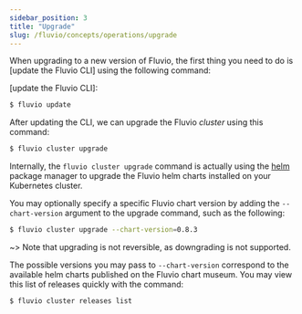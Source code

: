 ```yaml
---
sidebar_position: 3
title: "Upgrade"
slug: /fluvio/concepts/operations/upgrade
---
```


When upgrading to a new version of Fluvio, the first thing you need to do
is [update the Fluvio CLI] using the following command:

[update the Fluvio CLI]:

```bash copy="fl"
$ fluvio update
```

After updating the CLI, we can upgrade the Fluvio _cluster_ using this command:

```bash copy="fl"
$ fluvio cluster upgrade
```

Internally, the `fluvio cluster upgrade` command is actually using the
<a href="https://helm.sh/docs/helm/helm_upgrade/" target="_blank">helm</a>
package manager to upgrade the Fluvio helm charts installed on
your Kubernetes cluster.

You may optionally specify a specific Fluvio chart version by adding
the `--chart-version` argument to the upgrade command, such as the following:

```bash copy="fl"
$ fluvio cluster upgrade --chart-version=0.8.3
```

~> Note that upgrading is not reversible, as downgrading is not supported.

The possible versions you may pass to `--chart-version` correspond to the
available helm charts published on the Fluvio chart museum. You may view
this list of releases quickly with the command:

```bash copy="fl"
$ fluvio cluster releases list
```
